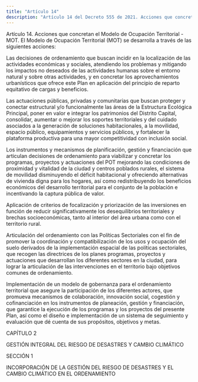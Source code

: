 ```yaml
---
title: "Artículo 14"
description: "Artículo 14 del Decreto 555 de 2021. Acciones que concretan el Modelo de Ocupación Territorial -MOT."
---
```


Artículo 14. Acciones que concretan el Modelo de Ocupación Territorial -MOT. El Modelo de Ocupación Territorial (MOT) se desarrolla a través de las siguientes acciones:
 
Las decisiones de ordenamiento que buscan incidir en la localización de las actividades económicas y sociales, atendiendo los problemas y mitigando los impactos no deseados de las actividades humanas sobre el entorno natural y sobre otras actividades, y en concretar los aprovechamientos urbanísticos que ofrece este Plan en aplicación del principio de reparto equitativo de cargas y beneficios.
 
Las actuaciones públicas, privadas y comunitarias que buscan proteger y conectar estructural y/o funcionalmente las áreas de la Estructura Ecológica Principal, poner en valor e integrar los patrimonios del Distrito Capital, consolidar, aumentar o mejorar los soportes territoriales y del cuidado asociados a la generación de soluciones habitacionales, a la movilidad, espacio público, equipamientos y servicios públicos, y fortalecer la plataforma productiva para una mayor competitividad con inclusión social.
 
Los instrumentos y mecanismos de planificación, gestión y financiación que articulan decisiones de ordenamiento para viabilizar y concretar los programas, proyectos y actuaciones del POT mejorando las condiciones de proximidad y vitalidad de la ciudad y centros poblados rurales, el sistema de movilidad disminuyendo el déficit habitacional y ofreciendo alternativas de vivienda digna para los hogares, así como redistribuyendo los beneficios económicos del desarrollo territorial para el conjunto de la población e incentivando la captura pública de valor.
 
Aplicación de criterios de focalización y priorización de las inversiones en función de reducir significativamente los desequilibrios territoriales y brechas socioeconómicas, tanto al interior del área urbana como con el territorio rural.
 
Articulación del ordenamiento con las Políticas Sectoriales con el fin de promover la coordinación y compatibilización de los usos y ocupación del suelo derivados de la implementación espacial de las políticas sectoriales, que recogen las directrices de los planes programas, proyectos y actuaciones que desarrollan los diferentes sectores en la ciudad, para lograr la articulación de las intervenciones en el territorio bajo objetivos comunes de ordenamiento.
 
Implementación de un modelo de gobernanza para el ordenamiento territorial que asegure la participación de los diferentes actores, que promueva mecanismos de colaboración, innovación social, cogestión y cofinanciación en los instrumentos de planeación, gestión y financiación, que garantice la ejecución de los programas y los proyectos del presente Plan, así como el diseño e implementación de un sistema de seguimiento y evaluación que dé cuenta de sus propósitos, objetivos y metas.
 
CAPÍTULO 2
 
GESTIÓN INTEGRAL DEL RIESGO DE DESASTRES Y CAMBIO CLIMÁTICO
 
SECCIÓN 1
 
INCORPORACIÓN DE LA GESTIÓN DEL RIESGO DE DESASTRES Y EL CAMBIO CLIMÁTICO EN EL ORDENAMIENTO